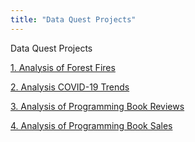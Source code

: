 ```yaml
---
title: "Data Quest Projects"
---
```


Data Quest Projects

[1. Analysis of Forest Fires](data_quest/forest_fires/forest_fires.qmd)

[2. Analysis COVID-19 Trends](data_quest/covid_trends/covid_trends.qmd)

[3. Analysis of Programming Book Reviews](data_quest/book_reviews/book_reviews.qmd)

[4. Analysis of Programming Book Sales](data_quest/book_sales/book_sales.qmd)